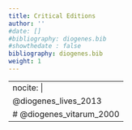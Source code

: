 ```yaml
---
title: Critical Editions
author: ''
#date: []
#bibliography: diogenes.bib
#showthedate : false
bibliography: diogenes.bib
weight: 1
---
```




---
nocite: | 
  @diogenes_lives_2013
#  @diogenes_vitarum_2000
---
